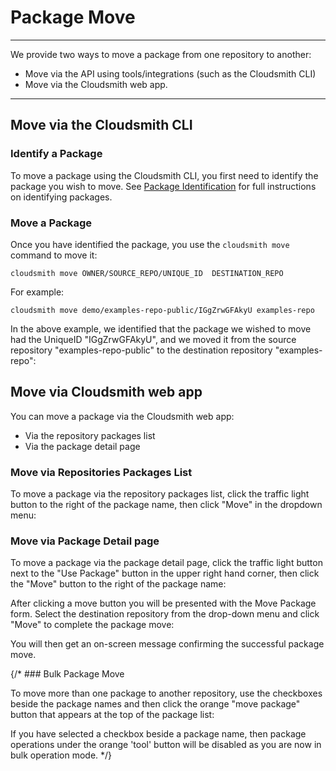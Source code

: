 
# Package Move

---
We provide two ways to move a package from one repository to another: 

- Move via the API using tools/integrations (such as the Cloudsmith CLI) 
- Move via the Cloudsmith web app. 

***

## Move via the Cloudsmith CLI

### Identify a Package

To move a package using the Cloudsmith CLI, you first need to identify the package you wish to move.  See [Package Identification](/artifact-management/identifying-a-package) for full instructions on identifying packages. 

### Move a Package

Once you have identified the package, you use the `cloudsmith move` command to move it: 

```shell
cloudsmith move OWNER/SOURCE_REPO/UNIQUE_ID  DESTINATION_REPO
```

For example: 

```shell
cloudsmith move demo/examples-repo-public/IGgZrwGFAkyU examples-repo
```

In the above example, we identified that the package we wished to move had the UniqueID "IGgZrwGFAkyU", and we moved it from the source repository "examples-repo-public" to the destination repository "examples-repo": 

<BlockImage src={imgde9f8f5_move_pkg_cli} alt="Move package CLI example"></BlockImage>

## Move via Cloudsmith web app

You can move a package via the Cloudsmith web app:

- Via the repository packages list
- Via the package detail page

### Move via Repositories Packages List

To move a package via the repository packages list, click the traffic light button to the right of the package name, then click "Move" in the dropdown menu:

<BlockImage src={imgde9eec2666452f30024836650fcfef18a44cd316214bce3e97112c02aa7c4df9_Screenshot_movepack} alt=""></BlockImage>

### Move via Package Detail page

To move a package via the package detail page, click the traffic light button next to the "Use Package" button in the upper right hand corner, then click the "Move" button to the right of the package name:

<BlockImage src={imga2e1c4f74756ea60fafd581bb197784839d892f7b2f340e356da4619fad2b791_movepack2} alt=""></BlockImage>

After clicking a move button you will be presented with the Move Package form.  Select the destination repository from the drop-down menu and click "Move" to complete the package move: 

<BlockImage src={imgebdbd46536087745e35c9cf7d21d2e273f2778263f58e6461b3c998f9c392d1f_Screenshot_2024_11_12_at_1_58_44_PM} alt=""></BlockImage>

You will then get an on-screen message confirming the successful package move.

{/* ### Bulk Package Move

To move more than one package to another repository, use the checkboxes beside the package names and then click the orange "move package" button that appears at the top of the package list:

<BlockImage src={img9e0da27_bulk_package_move_ui} alt="Bulk Package Move"></BlockImage>

<Note variant="note">
  If you have selected a checkbox beside a package name, then package operations under the orange 'tool' button will be disabled as you are now in bulk operation mode.
</Note> */}